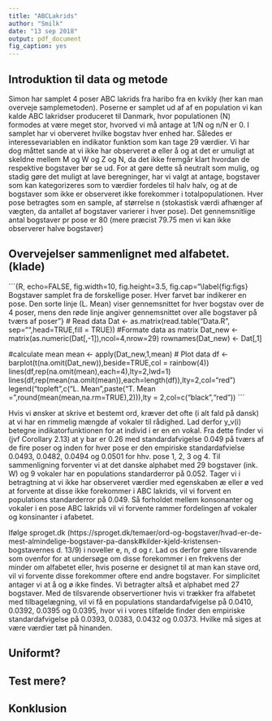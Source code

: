 ```yaml
---
title: "ABCLakrids"
author: "Smilk"
date: "13 sep 2018"
output: pdf_document
fig_caption: yes
---
```


## Introduktion til data og metode
Simon har samplet 4 poser ABC lakrids fra haribo fra en kvikly (her kan man overveje samplemetoden).
Poserne er samplet ud af af en population vi kan kalde ABC lakridser produceret til Danmark, hvor populationen (N) formodes at være meget stor, hvorved vi må antage at 1/N og n/N er 0. 
I samplet har vi oberveret hvilke bogstav hver enhed har. Således er interessevariablen en indikator funktion som kan tage 29 værdier.
Vi har dog måttet sande at vi ikke har observeret ø eller å og at det er umuligt at skeldne mellem M og W og Z og N, da det ikke fremgår klart hvordan de respektive bogstaver bør se ud. 
For at gøre dette så neutralt som mulig, og stadig gøre det muligt at lave beregninger, har vi valgt at antage, bogstaver som kan kategorizeres som to værdier fordeles til halv halv, og at de bogstaver som ikke er observeret ikke forekommer i totalpopulationen. 
Hver pose betragtes som en sample, af størrelse n (stokastisk værdi afhænger af vægten, da antallet af bogstaver varierer i hver pose). Det gennemsnitlige antal bogstaver pr pose er 80 (mere præcist 79.75 men vi kan ikke observerer halve bogstaver) 

## Overvejelser sammenlignet med alfabetet. (klade)
```{R, echo=FALSE, fig.width=10, fig.height=3.5, fig.cap="\\label{fig:figs} Bogstaver samplet fra de forskellige poser. Hver farvet bar indikerer en pose. Den sorte linje (L. Mean) viser gennemsnittet for hver bogstav over de 4 poser, mens den røde linje angiver gennemsnittet over alle bogstaver på tværs af poser"}
# Read data
Dat <- as.matrix(read.table("Data.R", sep="",head=TRUE,fill = TRUE))
#Formate data as matrix
Dat_new <- matrix(as.numeric(Dat[,-1]),ncol=4,nrow=29)
rownames(Dat_new) <- Dat[,1]

#calculate mean
mean <- apply(Dat_new,1,mean)
# Plot data
df <- barplot(t(na.omit(Dat_new)),beside=TRUE,col = rainbow(4))
lines(df,rep(na.omit(mean),each=4),lty=2,lwd=1)
lines(df,rep(mean(na.omit(mean)),each=length(df)),lty=2,col="red")
legend("topleft",c("L. Mean",paste("T. Mean =",round(mean(mean,na.rm=TRUE),2))),lty = 2,col=c("black","red"))
```

Hvis vi ønsker at skrive et bestemt ord, kræver det ofte (i alt fald på dansk) at vi har en rimmelig mængde af vokaler til rådighed. Lad derfor y_v(i) betegne indikatorfunktionen for at individ i er en en vokal.
Fra dette finder vi (jvf Corollary 2.13) at y bar er 0.26 med standardafvigelse 0.049 på tværs af de fire poser og inden for hver pose er den empiriske standardafvielse 0.0493, 0.0482, 0.0494 og 0.0501 for hhv. pose 1, 2, 3 og 4. 
Til sammenligning forventer vi at det danske alphabet med 29 bogstaver (ink. W) og 9 vokaler har en populations standarderror på 0.052. Tager vi i betragtning at vi ikke har observeret værdier med egenskaben æ eller ø ved at forvente at disse ikke forekommer i ABC lakrids, vil vi forvent en populations standarderror på 0.049. 
Så forholdet mellem konsonanter og vokaler i en pose ABC lakrids vil vi forvente rammer fordelingen af vokaler og konsinanter i afabetet.

Ifølge sproget.dk (https://sproget.dk/temaer/ord-og-bogstaver/hvad-er-de-mest-almindelige-bogstaver-pa-dansk#kilder-kjeld-kristensen-bogstavernes d. 13/9) i noveller e, n, d og r. Lad os derfor gøre tilsvarende som ovenfor for at undersøge om disse forekommer i en frekvens der minder om alfabetet eller, hvis poserne er designet til at man kan stave ord, vil vi forvente disse forekommer oftere end andre bogstaver. For simplicitet antager vi at å og ø ikke findes. Vi betragter altså et alphabet med 27 bogstaver. 
Med de tilsvarende observertioner hvis vi trækker fra alfabetet med tilbagelægning, vil vi få en populations standardafvigelse på 0.0410, 0.0392, 0.0395 og 0.0395, hvor vi i vores tilfælde finder den empiriske standardafvigelse på 
0.0393, 0.0383, 0.0432 og 0.0373. Hvilke må siges at være værdier tæt på hinanden.

## Uniformt?

## Test mere?

## Konklusion
